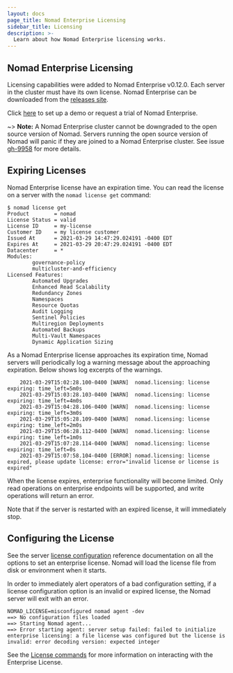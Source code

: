 ```yaml
---
layout: docs
page_title: Nomad Enterprise Licensing
sidebar_title: Licensing
description: >-
  Learn about how Nomad Enterprise licensing works.
---
```


## Nomad Enterprise Licensing

Licensing capabilities were added to Nomad Enterprise v0.12.0. Each server in
the cluster must have its own license. Nomad Enterprise can be downloaded from
the [releases site].

Click [here](https://www.hashicorp.com/go/nomad-enterprise) to set up a demo or
request a trial of Nomad Enterprise.

~> **Note:** A Nomad Enterprise cluster cannot be downgraded to the open
source version of Nomad. Servers running the open source version of Nomad will
panic if they are joined to a Nomad Enterprise cluster. See issue [gh-9958]
for more details.

## Expiring Licenses

Nomad Enterprise license have an expiration time. You can read the license on
a server with the `nomad license get` command:

```
$ nomad license get
Product        = nomad
License Status = valid
License ID     = my-license
Customer ID    = my license customer
Issued At      = 2021-03-29 14:47:29.024191 -0400 EDT
Expires At     = 2021-03-29 20:47:29.024191 -0400 EDT
Datacenter     = *
Modules:
        governance-policy
        multicluster-and-efficiency
Licensed Features:
        Automated Upgrades
        Enhanced Read Scalability
        Redundancy Zones
        Namespaces
        Resource Quotas
        Audit Logging
        Sentinel Policies
        Multiregion Deployments
        Automated Backups
        Multi-Vault Namespaces
        Dynamic Application Sizing
```

As a Nomad Enterprise license approaches its expiration time, Nomad servers
will periodically log a warning message about the approaching
expiration. Below shows log excerpts of the warnings.

```
    2021-03-29T15:02:28.100-0400 [WARN]  nomad.licensing: license expiring: time_left=5m0s
    2021-03-29T15:03:28.103-0400 [WARN]  nomad.licensing: license expiring: time_left=4m0s
    2021-03-29T15:04:28.106-0400 [WARN]  nomad.licensing: license expiring: time_left=3m0s
    2021-03-29T15:05:28.109-0400 [WARN]  nomad.licensing: license expiring: time_left=2m0s
    2021-03-29T15:06:28.112-0400 [WARN]  nomad.licensing: license expiring: time_left=1m0s
    2021-03-29T15:07:28.114-0400 [WARN]  nomad.licensing: license expiring: time_left=0s
    2021-03-29T15:07:58.104-0400 [ERROR] nomad.licensing: license expired, please update license: error="invalid license or license is expired"
```

When the license expires, enterprise functionality will become limited. Only
read operations on enterprise endpoints will be supported, and write
operations will return an error.

Note that if the server is restarted with an expired license, it will
immediately stop.

## Configuring the License

See the server [license configuration] reference documentation on all the
options to set an enterprise license. Nomad will load the license file from
disk or environment when it starts.

In order to immediately alert operators of a bad configuration setting, if a
license configuration option is an invalid or expired license, the Nomad server
will exit with an error.

```
NOMAD_LICENSE=misconfigured nomad agent -dev
==> No configuration files loaded
==> Starting Nomad agent...
==> Error starting agent: server setup failed: failed to initialize enterprise licensing: a file license was configured but the license is invalid: error decoding version: expected integer
```

See the [License commands](/docs/commands/license) for more information on
interacting with the Enterprise License.

[gh-9958]: https://github.com/hashicorp/nomad/issues/9958
[releases site]: https://releases.hashicorp.com/nomad
[license configuration]: /docs/configuration/server#license_path
[license command]: /docs/commands/license/put
[license endpoint]: /api-docs/operator/license#updating-the-nomad-enterprise-license
